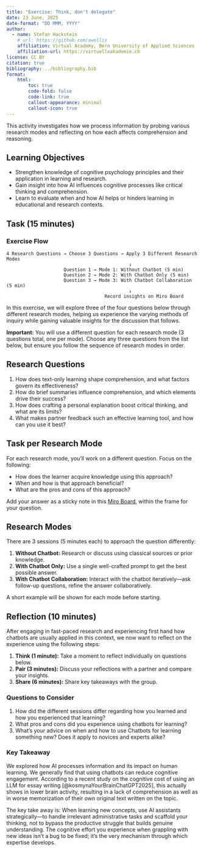 ```yaml
---
title: "Exercise: Think, don't delegate"
date: 23 June, 2025
date-format: "DD MMM, YYYY"
author: 
  - name: Stefan Hackstein
    # url: https://github.com/awellis
    affiliation: Virtual Academy, Bern University of Applied Sciences
    affiliation-url: https://virtuelleakademie.ch
license: CC BY
citation: true
bibliography: ../bibliography.bib
format:
    html:
        toc: true
        code-fold: false
        code-link: true
        callout-appearance: minimal
        callout-icon: true
---
```


This activity investigates how we process information by probing various research modes and reflecting on how each affects comprehension and reasoning.

## Learning Objectives

 - Strengthen knowledge of cognitive psychology principles and their application in learning and research.
 - Gain insight into how AI influences cognitive processes like critical thinking and comprehension.
 - Learn to evaluate when and how AI helps or hinders learning in educational and research contexts.


## Task (15 minutes)

<!-- ::: {.callout-important} -->
### Exercise Flow

```
4 Research Questions → Choose 3 Questions → Apply 3 Different Research Modes
                                             ↓
                     Question 1 → Mode 1: Without Chatbot (5 min)
                     Question 2 → Mode 2: With Chatbot Only (5 min)  
                     Question 3 → Mode 3: With Chatbot Collaboration (5 min)
                                             ↓
                                    Record insights on Miro Board
```
<!-- ::: -->

In this exercise, we will explore three of the four questions below through different research modes, helping us experience the varying methods of inquiry while gaining valuable insights for the discussion that follows.

**Important:** You will use a different question for each research mode (3 questions total, one per mode). Choose any three questions from the list below, but ensure you follow the sequence of research modes in order.


::: {.callout-note collapse="true"}
## Research Questions

1. How does text-only learning shape comprehension, and what factors govern its effectiveness?
2. How do brief summaries influence comprehension, and which elements drive their success?
3. How does crafting a personal explanation boost critical thinking, and what are its limits?
4. What makes partner feedback such an effective learning tool, and how can you use it best?
:::


::: {.pro-tip collapse="false"}
## Task per Research Mode

For each research mode, you'll work on a different question. Focus on the following:

- How does the learner acquire knowledge using this approach?
- When and how is that approach beneficial?
- What are the pros and cons of this approach?

Add your answer as a sticky note in this [Miro Board](https://miro.com/app/board/uXjVImDtm9s=/?share_link_id=422797693546), within the frame for your question.
:::

::: {.pro-tip collapse="false"}
## Research Modes

There are 3 sessions (5 minutes each) to approach the question differently:

1. **Without Chatbot:** Research or discuss using classical sources or prior knowledge.
2. **With Chatbot Only:** Use a single well-crafted prompt to get the best possible answer.
3. **With Chatbot Collaboration:** Interact with the chatbot iteratively—ask follow-up questions, refine the answer collaboratively.

A short example will be shown for each mode before starting.

:::



::: {.callout-note collapse="true"}
## Reflection (10 minutes)

After engaging in fast-paced research and experiencing first hand how chatbots are usually applied in this context, we now want to reflect on the experience using the following steps:

1. **Think (1 minute):** Take a moment to reflect individually on questions below.  
2. **Pair (3 minutes):** Discuss your reflections with a partner and compare your insights.  
3. **Share (6 minutes):** Share key takeaways with the group.

### Questions to Consider
1. How did the different sessions differ regarding how you learned and how you experienced that learning?
2. What pros and cons did you experience using chatbots for learning?
3. What's your advice on when and how to use Chatbots for learning something new? Does it apply to novices and experts alike?
::: 

### Key Takeaway

We explored how AI processes information and its impact on human learning.
We generally find that using chatbots can reduce cognitive engagement.
According to a recent study on the cognitive cost of using an LLM for essay writing [@kosmynaYourBrainChatGPT2025], this actually shows in lower brain activity, resulting in a lack of comprehension as well as in worse memorization of their own original text written on the topic.

The key take away is: When learning new concepts, use AI assistants strategically—to handle irrelevant administrative tasks and scaffold your thinking, not to bypass the productive struggle that builds genuine understanding. The cognitive effort you experience when grappling with new ideas isn't a bug to be fixed; it's the very mechanism through which expertise develops.